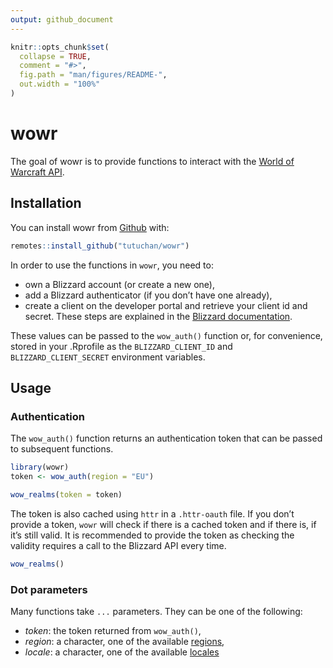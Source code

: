 ```yaml
---
output: github_document
---
```


<!-- README.md is generated from README.Rmd. Please edit that file -->

```r
knitr::opts_chunk$set(
  collapse = TRUE,
  comment = "#>",
  fig.path = "man/figures/README-",
  out.width = "100%"
)
```

# wowr

The goal of wowr is to provide functions to interact with the [World of Warcraft API](https://develop.battle.net/documentation/api-reference/world-of-warcraft-community-api).

## Installation

You can install wowr from [Github](https://www.github.com/tutuchan/wowr) with:

```r
remotes::install_github("tutuchan/wowr")
```

In order to use the functions in `wowr`, you need to:

+ own a Blizzard account (or create a new one), 
+ add a Blizzard authenticator (if you don't have one already), 
+ create a client on the developer portal and retrieve your client id and secret. These steps are explained in the [Blizzard documentation](https://develop.battle.net/documentation/guides/getting-started).

These values can be passed to the `wow_auth()` function or, for convenience, stored in your .Rprofile as the `BLIZZARD_CLIENT_ID` and `BLIZZARD_CLIENT_SECRET` environment variables.

## Usage

### Authentication

The `wow_auth()` function returns an authentication token that can be passed to subsequent functions.

```r
library(wowr)
token <- wow_auth(region = "EU")

wow_realms(token = token)
```

The token is also cached using `httr` in a `.httr-oauth` file. If you don't provide a token, `wowr` will check if there is a cached token and if there is, if it's still valid. It is recommended to provide the token as checking the validity requires a call to the Blizzard API every time.

```r
wow_realms()
```

### Dot parameters

Many functions take `...` parameters. They can be one of the following:

+ *token*: the token returned from `wow_auth()`,
+ *region*: a character, one of the available [regions](https://develop.battle.net/documentation/guides/regionality-partitions-and-localization),
+ *locale*: a character, one of the available [locales](https://develop.battle.net/documentation/guides/regionality-partitions-and-localization)
